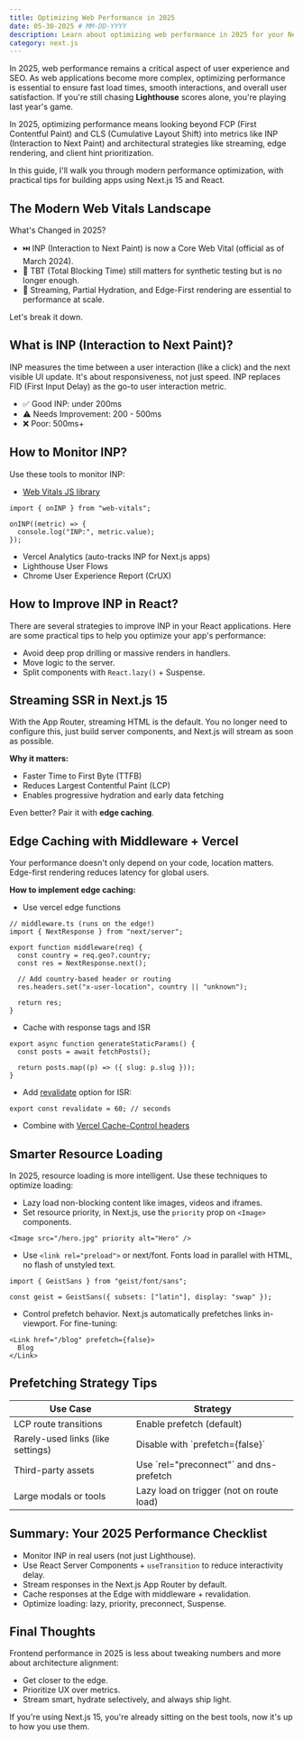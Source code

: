 ```yaml
---
title: Optimizing Web Performance in 2025
date: 05-30-2025 # MM-DD-YYYY
description: Learn about optimizing web performance in 2025 for your Next.js applications.
category: next.js
---
```


In 2025, web performance remains a critical aspect of user experience and SEO. As web applications become more complex, optimizing performance is essential to ensure fast load times, smooth interactions, and overall user satisfaction. If you're still chasing **Lighthouse** scores alone, you're playing last year's game.

In 2025, optimizing performance means looking beyond FCP (First Contentful Paint) and CLS (Cumulative Layout Shift) into metrics like INP (Interaction to Next Paint) and architectural strategies like streaming, edge rendering, and client hint prioritization.

In this guide, I'll walk you through modern performance optimization, with practical tips for building apps using Next.js 15 and React.

## The Modern Web Vitals Landscape

What's Changed in 2025?

- ⏭️ INP (Interaction to Next Paint) is now a Core Web Vital (official as of March 2024).
- 🚫 TBT (Total Blocking Time) still matters for synthetic testing but is no longer enough.
- 🚀 Streaming, Partial Hydration, and Edge-First rendering are essential to performance at scale.

Let's break it down.

## What is INP (Interaction to Next Paint)?

INP measures the time between a user interaction (like a click) and the next visible UI update. It's about responsiveness, not just speed. INP replaces FID (First Input Delay) as the go-to user interaction metric.

- ✅ Good INP: under 200ms
- ⚠️ Needs Improvement: 200 - 500ms
- ❌ Poor: 500ms+

## How to Monitor INP?

Use these tools to monitor INP:

- [Web Vitals JS library](https://github.com/GoogleChrome/web-vitals)

```tsx
import { onINP } from "web-vitals";

onINP((metric) => {
  console.log("INP:", metric.value);
});
```

- Vercel Analytics (auto-tracks INP for Next.js apps)
- Lighthouse User Flows
- Chrome User Experience Report (CrUX)

## How to Improve INP in React?

There are several strategies to improve INP in your React applications. Here are some practical tips to help you optimize your app's performance:

- Avoid deep prop drilling or massive renders in handlers.
- Move logic to the server.
- Split components with `React.lazy()` + Suspense.

## Streaming SSR in Next.js 15

With the App Router, streaming HTML is the default. You no longer need to configure this, just build server components, and Next.js will stream as soon as possible.

**Why it matters:**

- Faster Time to First Byte (TTFB)
- Reduces Largest Contentful Paint (LCP)
- Enables progressive hydration and early data fetching

Even better? Pair it with **edge caching**.

## Edge Caching with Middleware + Vercel

Your performance doesn't only depend on your code, location matters. Edge-first rendering reduces latency for global users.

**How to implement edge caching:**

- Use vercel edge functions

```tsx
// middleware.ts (runs on the edge!)
import { NextResponse } from "next/server";

export function middleware(req) {
  const country = req.geo?.country;
  const res = NextResponse.next();

  // Add country-based header or routing
  res.headers.set("x-user-location", country || "unknown");

  return res;
}
```

- Cache with response tags and ISR

```tsx
export async function generateStaticParams() {
  const posts = await fetchPosts();

  return posts.map((p) => ({ slug: p.slug }));
}
```

- Add [revalidate](https://nextjs.org/docs/app/api-reference/file-conventions/route-segment-config#revalidate) option for ISR:

```tsx
export const revalidate = 60; // seconds
```

- Combine with [Vercel Cache-Control headers](https://vercel.com/docs/edge-network/caching)

## Smarter Resource Loading

In 2025, resource loading is more intelligent. Use these techniques to optimize loading:

- Lazy load non-blocking content like images, videos and iframes.
- Set resource priority, in Next.js, use the `priority` prop on `<Image>` components.

```tsx
<Image src="/hero.jpg" priority alt="Hero" />
```

- Use `<link rel="preload">` or next/font. Fonts load in parallel with HTML, no flash of unstyled text.

```tsx
import { GeistSans } from "geist/font/sans";

const geist = GeistSans({ subsets: ["latin"], display: "swap" });
```

- Control prefetch behavior. Next.js automatically prefetches links in-viewport. For fine-tuning:

```tsx
<Link href="/blog" prefetch={false}>
  Blog
</Link>
```

## Prefetching Strategy Tips

<div className="border-secondary overflow-scroll rounded-2xl border">
  <table className="min-w-xl table-auto">
    <thead>
      <tr>
        <th>Use Case</th>
        <th>Strategy</th>
      </tr>
    </thead>
    <tbody>
      <tr>
        <td>LCP route transitions</td>
        <td>Enable prefetch (default)</td>
      </tr>
      <tr>
        <td>Rarely-used links (like settings)</td>
        <td>Disable with `prefetch={false}`</td>
      </tr>
      <tr>
        <td>Third-party assets</td>
        <td>Use `rel="preconnect"` and dns-prefetch</td>
      </tr>
      <tr>
        <td>Large modals or tools</td>
        <td>Lazy load on trigger (not on route load)</td>
      </tr>
    </tbody>
  </table>
</div>

## Summary: Your 2025 Performance Checklist

- Monitor INP in real users (not just Lighthouse).
- Use React Server Components + `useTransition` to reduce interactivity delay.
- Stream responses in the Next.js App Router by default.
- Cache responses at the Edge with middleware + revalidation.
- Optimize loading: lazy, priority, preconnect, Suspense.

## Final Thoughts

Frontend performance in 2025 is less about tweaking numbers and more about architecture alignment:

- Get closer to the edge.
- Prioritize UX over metrics.
- Stream smart, hydrate selectively, and always ship light.

If you're using Next.js 15, you're already sitting on the best tools, now it's up to how you use them.
